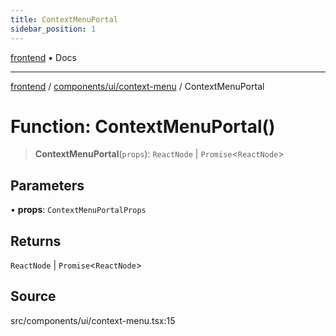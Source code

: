 ```yaml
---
title: ContextMenuPortal
sidebar_position: 1
---
```


[frontend](../../../..) • Docs

***

[frontend](../../../..) / [components/ui/context-menu](..) / ContextMenuPortal

# Function: ContextMenuPortal()

> **ContextMenuPortal**(`props`): `ReactNode` \| `Promise`\<`ReactNode`\>

## Parameters

• **props**: `ContextMenuPortalProps`

## Returns

`ReactNode` \| `Promise`\<`ReactNode`\>

## Source

src/components/ui/context-menu.tsx:15
